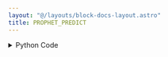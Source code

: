 ```yaml
---
layout: "@/layouts/block-docs-layout.astro"
title: PROPHET_PREDICT
---
```



<PythonDocsDisplay docstring={docstring} />
<AppDisplay app={app} />

<details>
<summary>Python Code</summary>
```python
from flojoy import DataFrame, flojoy, run_in_venv


@flojoy
@run_in_venv(
    pip_dependencies=[
        "prophet==1.1.5",
    ]
)
def PROPHET_PREDICT(
    default: DataFrame, run_forecast: bool = True, periods: int = 365
) -> DataFrame:
    """The PROPHET_PREDICT node runs a Prophet model on the incoming dataframe.

    The DataContainer input type must be a dataframe, and the first column (or index) of the dataframe must be of a datetime type.

    This node always returns a DataContainer of a dataframe type. It will also always return an 'extra' field with a key 'prophet' of which the value is the JSONified Prophet model.
    This model can be loaded as follows:

    Parameters
    ----------
    run_forecast : bool
        If True (default case), the dataframe of the returning DataContainer
        ('m' parameter of the DataContainer) will be the forecasted dataframe.
        It will also have an 'extra' field with the key 'original', which is
        the original dataframe passed in.

        If False, the returning dataframe will be the original data.

        This node will also always have an 'extra' field, run_forecast, which
        matches that of the parameters passed in. This is for future nodes
        to know if a forecast has already been run.

        Default = True

    periods : int
        The number of periods to predict out. Only used if run_forecast is True.
        Default = 365

    Returns
    -------
    DataFrame
        With parameter as df.
        Indicates either the original df passed in, or the forecasted df
        (depending on if run_forecast is True).

    DataContainer
        With parameter as 'extra'.
        Contains keys run_forecast which correspond to the input parameter,
        and potentially 'original' in the event that run_forecast is True.
    """

    import os
    import sys

    import numpy as np
    import pandas as pd
    import prophet
    from prophet.serialize import model_to_json

    def _make_dummy_dataframe_for_prophet():
        """Generate random time series data to test if prophet works"""
        start_date = pd.Timestamp("2023-01-01")
        end_date = pd.Timestamp("2023-07-20")
        num_days = (end_date - start_date).days + 1
        timestamps = pd.date_range(start=start_date, end=end_date, freq="D")
        data = np.random.randn(num_days)  # Random data points
        df = pd.DataFrame({"ds": timestamps, "ys": data})
        df.rename(
            columns={df.columns[0]: "ds", df.columns[1]: "y"}, inplace=True
        )  # PROPHET model expects first column to be `ds` and second to be `y`
        return df

    def _apply_macos_prophet_hotfix():
        """This is a hotfix for MacOS. See https://github.com/facebook/prophet/issues/2250#issuecomment-1559516328 for more detail"""

        if not sys.platform == "darwin":
            return

        # Test if prophet works (i.e. if the hotfix had already been applied)
        try:
            _dummy_df = _make_dummy_dataframe_for_prophet()
            prophet.Prophet().fit(_dummy_df)
        except RuntimeError as e:
            print(f"Could not run prophet, applying hotfix...")
        else:
            return

        prophet_dir = prophet.__path__[0]  # type: ignore
        # Get stan dir
        stan_dir = os.path.join(prophet_dir, "stan_model")
        # Find cmdstan-xxxxx dir
        cmdstan_basename = [x for x in os.listdir(stan_dir) if x.startswith("cmdstan")]
        assert len(cmdstan_basename) == 1, "Could not find cmdstan dir"
        cmdstan_basename = cmdstan_basename[0]
        # Run (from stan_dir) : install_name_tool -add_rpath @executable_path/<CMDSTAN_BASENAME>/stan/lib/stan_math/lib/tbb prophet_model.bin
        cmd = f"install_name_tool -add_rpath @executable_path/{cmdstan_basename}/stan/lib/stan_math/lib/tbb prophet_model.bin"
        cwd = os.getcwd()
        os.chdir(stan_dir)
        return_code = os.system(cmd)
        os.chdir(cwd)
        if return_code != 0:
            raise RuntimeError("Could not apply hotfix")

    _apply_macos_prophet_hotfix()

    df = default.m
    first_col = df.iloc[:, 0]
    if not pd.api.types.is_datetime64_any_dtype(first_col):
        raise ValueError(
            "First column must be of datetime type data for PROPHET_PREDICT!"
        )
    df.rename(
        columns={df.columns[0]: "ds", df.columns[1]: "y"}, inplace=True
    )  # PROPHET model expects first column to be `ds` and second to be `y`
    model = prophet.Prophet()
    model.fit(df)
    extra = {"prophet": model_to_json(model), "run_forecast": run_forecast}
    # If run_forecast, the return df is the forecast, otherwise the original
    return_df = df.copy()
    if run_forecast:
        future = model.make_future_dataframe(periods)
        forecast = model.predict(future)
        extra["original"] = df
        return_df = forecast

    return DataFrame(df=return_df, extra=extra)

```
[Find this Flojoy Block on GitHub](https://github.com/flojoy-ai/blocks/blob/main/blocks/AI_ML/PREDICT_TIME_SERIES/PROPHET_PREDICT/PROPHET_PREDICT.py)
</details>


## Example
